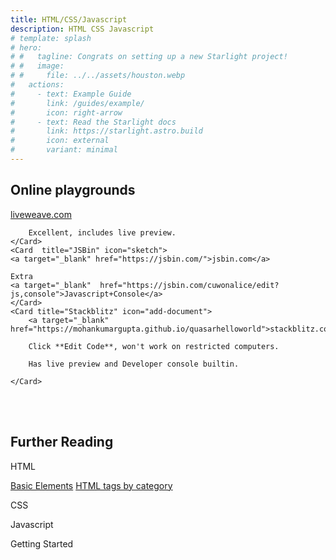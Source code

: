 ```yaml
---
title: HTML/CSS/Javascript
description: HTML CSS Javascript
# template: splash
# hero:
# #   tagline: Congrats on setting up a new Starlight project!
# #   image:
# #     file: ../../assets/houston.webp
#   actions:
#     - text: Example Guide
#       link: /guides/example/
#       icon: right-arrow
#     - text: Read the Starlight docs
#       link: https://starlight.astro.build
#       icon: external
#       variant: minimal
---
```



## Online playgrounds

<CardGrid>
	<Card title="LiveWeave" icon="figma">
		<a target="_blank" href="https://liveweave.com/">liveweave.com</a>

		Excellent, includes live preview.
	</Card>
	<Card  title="JSBin" icon="sketch">
	<a target="_blank" href="https://jsbin.com/">jsbin.com</a>

    Extra
	<a target="_blank"  href="https://jsbin.com/cuwonalice/edit?js,console">Javascript+Console</a>
	</Card>
	<Card title="Stackblitz" icon="add-document">
	    <a target="_blank" href="https://mohankumargupta.github.io/quasarhelloworld">stackblitz.com</a>
		
		Click **Edit Code**, won't work on restricted computers.
 
        Has live preview and Developer console builtin.

	</Card>
</CardGrid>
<br/><br/>

## Further Reading

HTML

<a target="_blank" href="https://www.learn-html.org/en/Basic_Elements">Basic Elements</a>
<a target="_blank" href="https://www.w3schools.com/tags/ref_byfunc.asp">HTML tags by category</a>

CSS



Javascript



<div style="display: flex;">
	<div style="display: flex; width: 100%; justify-items: center;align-items: center;">
		<LinkButton href="/htmlcssjavascript/html/html_document" >Getting Started</LinkButton>
	</div>
</div>


